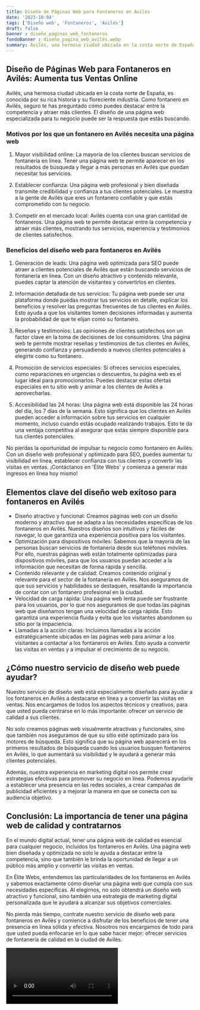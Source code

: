 ```yaml
---
title: Diseño de Páginas Web para Fontaneros en Avilés
date: '2023-10-04'
tags: ['Diseño web', 'Fontaneros', 'Avilés']
draft: false
banner : diseño_paginas_web_fontaneros
fondoBanner : diseño_pagina_web_avilés.webp
summary: Avilés, una hermosa ciudad ubicada en la costa norte de España, es conocida por su rica historia y su floreciente industria. Como fontanero en Avilés, seguro te has preguntado cómo puedes destacar entre la competencia y atraer más clientes. El diseño de una página web especializada para tu negocio puede ser la respuesta que estás buscando.
---
```


## Diseño de Páginas Web para Fontaneros en Avilés: Aumenta tus Ventas Online

Avilés, una hermosa ciudad ubicada en la costa norte de España, es conocida por su rica historia y su floreciente industria. Como fontanero en Avilés, seguro te has preguntado cómo puedes destacar entre la competencia y atraer más clientes. El diseño de una página web especializada para tu negocio puede ser la respuesta que estás buscando.

### Motivos por los que un fontanero en Avilés necesita una página web

1. Mayor visibilidad online: La mayoría de los clientes buscan servicios de fontanería en línea. Tener una página web te permite aparecer en los resultados de búsqueda y llegar a más personas en Avilés que puedan necesitar tus servicios.

2. Establecer confianza: Una página web profesional y bien diseñada transmite credibilidad y confianza a tus clientes potenciales. Le muestra a la gente de Avilés que eres un fontanero confiable y que estás comprometido con tu negocio.

3. Competir en el mercado local: Avilés cuenta con una gran cantidad de fontaneros. Una página web te permite destacar entre la competencia y atraer más clientes, mostrando tus servicios, experiencia y testimonios de clientes satisfechos.

### Beneficios del diseño web para fontaneros en Avilés

1. Generación de leads: Una página web optimizada para SEO puede atraer a clientes potenciales de Avilés que están buscando servicios de fontanería en línea. Con un diseño atractivo y contenido relevante, puedes captar la atención de visitantes y convertirlos en clientes.

2. Información detallada de tus servicios: Tu página web puede ser una plataforma donde puedas mostrar tus servicios en detalle, explicar los beneficios y resolver las preguntas frecuentes de tus clientes en Avilés. Esto ayuda a que los visitantes tomen decisiones informadas y aumenta la probabilidad de que te elijan como su fontanero.

3. Reseñas y testimonios: Las opiniones de clientes satisfechos son un factor clave en la toma de decisiones de los consumidores. Una página web te permite mostrar reseñas y testimonios de tus clientes en Avilés, generando confianza y persuadiendo a nuevos clientes potenciales a elegirte como su fontanero.

4. Promoción de servicios especiales: Si ofreces servicios especiales, como reparaciones en urgencias o descuentos, tu página web es el lugar ideal para promocionarlos. Puedes destacar estas ofertas especiales en tu sitio web y animar a los clientes de Avilés a aprovecharlas.

5. Accesibilidad las 24 horas: Una página web está disponible las 24 horas del día, los 7 días de la semana. Esto significa que los clientes en Avilés pueden acceder a información sobre tus servicios en cualquier momento, incluso cuando estás ocupado realizando trabajos. Esto te da una ventaja competitiva al asegurar que estás siempre disponible para tus clientes potenciales.

No pierdas la oportunidad de impulsar tu negocio como fontanero en Avilés. Con un diseño web profesional y optimizado para SEO, puedes aumentar tu visibilidad en línea, establecer confianza con tus clientes y convertir las visitas en ventas. ¡Contáctanos en 'Élite Webs' y comienza a generar más ingresos en línea hoy mismo!

<GifSeo />

<Cta />

## Elementos clave del diseño web exitoso para fontaneros en Avilés

- Diseño atractivo y funcional: Creamos páginas web con un diseño moderno y atractivo que se adapta a las necesidades específicas de los fontaneros en Avilés. Nuestros diseños son intuitivos y fáciles de navegar, lo que garantiza una experiencia positiva para los visitantes.
- Optimización para dispositivos móviles: Sabemos que la mayoría de las personas buscan servicios de fontanería desde sus teléfonos móviles. Por ello, nuestras páginas web están totalmente optimizadas para dispositivos móviles, para que los usuarios puedan acceder a la información que necesitan de forma rápida y sencilla.
- Contenido relevante y de calidad: Creamos contenido original y relevante para el sector de la fontanería en Avilés. Nos aseguramos de que sus servicios y habilidades se destaquen, resaltando la importancia de contar con un fontanero profesional en la ciudad.
- Velocidad de carga rápida: Una página web lenta puede ser frustrante para los usuarios, por lo que nos aseguramos de que todas las páginas web que diseñamos tengan una velocidad de carga rápida. Esto garantiza una experiencia fluida y evita que los visitantes abandonen su sitio por la impaciencia.
- Llamadas a la acción claras: Incluimos llamadas a la acción estratégicamente ubicadas en las páginas web para animar a los visitantes a contactar a los fontaneros en Avilés. Esto ayuda a convertir las visitas en ventas y a impulsar el crecimiento de su negocio.

## ¿Cómo nuestro servicio de diseño web puede ayudar?

Nuestro servicio de diseño web está especialmente diseñado para ayudar a los fontaneros en Avilés a destacarse en línea y a convertir las visitas en ventas. Nos encargamos de todos los aspectos técnicos y creativos, para que usted pueda centrarse en lo más importante: ofrecer un servicio de calidad a sus clientes.

No solo creamos páginas web visualmente atractivas y funcionales, sino que también nos aseguramos de que su sitio esté optimizado para los motores de búsqueda. Esto significa que su página web aparecerá en los primeros resultados de búsqueda cuando los usuarios busquen fontaneros en Avilés, lo que aumentará su visibilidad y le ayudará a generar más clientes potenciales.

Además, nuestra experiencia en marketing digital nos permite crear estrategias efectivas para promover su negocio en línea. Podemos ayudarle a establecer una presencia en las redes sociales, a crear campañas de publicidad eficientes y a mejorar la manera en que se conecta con su audiencia objetivo.

## Conclusión: La importancia de tener una página web de calidad y contratarnos

En el mundo digital actual, tener una página web de calidad es esencial para cualquier negocio, incluidos los fontaneros en Avilés. Una página web bien diseñada y optimizada no solo le ayuda a destacar entre la competencia, sino que también le brinda la oportunidad de llegar a un público más amplio y convertir las visitas en ventas.

En Élite Webs, entendemos las particularidades de los fontaneros en Avilés y sabemos exactamente cómo diseñar una página web que cumpla con sus necesidades específicas. Al elegirnos, no solo obtendrá un diseño web atractivo y funcional, sino también una estrategia de marketing digital personalizada que le ayudará a alcanzar sus objetivos comerciales.

No pierda más tiempo, contrate nuestro servicio de diseño web para fontaneros en Avilés y comience a disfrutar de los beneficios de tener una presencia en línea sólida y efectiva. Nosotros nos encargamos de todo para que usted pueda enfocarse en lo que sabe hacer mejor: ofrecer servicios de fontanería de calidad en la ciudad de Avilés.

<Video />

<CtaBot job='Fontaneros' city='Avilés'/>

<Gmaps query='Avilés+españa+maps' />